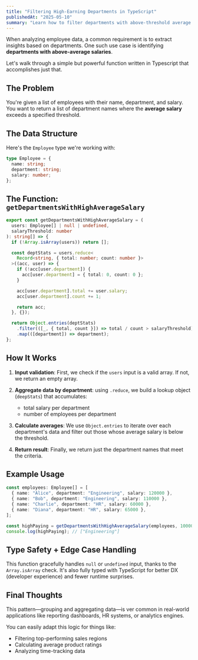 ```yaml
---
title: "Filtering High-Earning Departments in TypeScript"
publishedAt: "2025-05-10"
summary: "Learn how to filter departments with above-threshold average salaries using TypeScript. Perfect for HR data analysis, dashboards, and reporting use cases."
---
```


When analyzing employee data, a common requirement is to extract insights based on departments. One such use case is identifying **departments with above-average salaries**.

Let's walk through a simple but powerful function written in Typescript that accomplishes just that.

## The Problem

You're given a list of employees with their name, department, and salary. You want to return a list of department names where the **average salary** exceeds a specified threshold.

## The Data Structure

Here's the <code>Employee</code> type we're working with:

```ts
type Employee = {
  name: string;
  department: string;
  salary: number;
};
```

## The Function: <code>getDepartmentsWithHighAverageSalary</code>

```ts
export const getDepartmentsWithHighAverageSalary = (
  users: Employee[] | null | undefined,
  salaryThreshold: number
): string[] => {
  if (!Array.isArray(users)) return [];

  const deptStats = users.reduce<
    Record<string, { total: number; count: number }>
  >((acc, user) => {
    if (!acc[user.department]) {
      acc[user.department] = { total: 0, count: 0 };
    }

    acc[user.department].total += user.salary;
    acc[user.department].count += 1;

    return acc;
  }, {});

  return Object.entries(deptStats)
    .filter(([_, { total, count }]) => total / count > salaryThreshold)
    .map(([department]) => department);
};
```

## How It Works

1. **Input validation**: First, we check if the <code>users</code> input is a valid array. If not, we return an empty array.

2. **Aggregate data by department**: using <code>.reduce</code>, we build a lookup object (<code>deepStats</code>) that accumulates:

   - total salary per department
   - number of employees per department

3. **Calculate averages**: We use <code>Object.entries</code> to iterate over each department's data and filter out those whose average salary is below the threshold.

4. **Return result**: Finally, we return just the department names that meet the criteria.

## Example Usage

```ts
const employees: Employee[] = [
  { name: "Alice", department: "Engineering", salary: 120000 },
  { name: "Bob", department: "Engineering", salary: 110000 },
  { name: "Charlie", department: "HR", salary: 60000 },
  { name: "Diana", department: "HR", salary: 65000 },
];

const highPaying = getDepartmentsWithHighAverageSalary(employees, 100000);
console.log(highPaying); // ["Engineering"]
```

## Type Safety + Edge Case Handling

This function gracefully handles <code>null</code> or <code>undefined</code> input, thanks to the <code>Array.isArray</code> check. It's also fully typed with TypeScript for better DX (developer experience) and fewer runtime surprises.

## Final Thoughts

This pattern&mdash;grouping and aggregating data&mdash;is ver common in real-world applications like reporting dashboards, HR systems, or analytics engines.

You can easily adapt this logic for things like:

- Filtering top-performing sales regions
- Calculating average product ratings
- Analyzing time-tracking data
